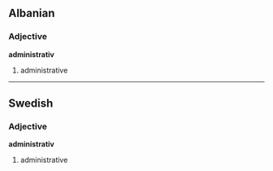 ==Albanian==

===Adjective===

'''administrativ'''

# administrative
----
==Swedish==

===Adjective===

'''administrativ'''

# administrative